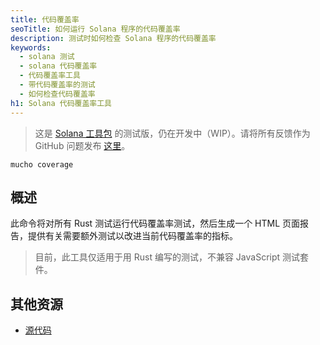 ```yaml
---
title: 代码覆盖率
seoTitle: 如何运行 Solana 程序的代码覆盖率
description: 测试时如何检查 Solana 程序的代码覆盖率
keywords:
  - solana 测试
  - solana 代码覆盖率
  - 代码覆盖率工具
  - 带代码覆盖率的测试
  - 如何检查代码覆盖率
h1: Solana 代码覆盖率工具
---
```


> 这是 [Solana 工具包](/docs/toolkit/)
> 的测试版，仍在开发中（WIP）。请将所有反馈作为 GitHub 问题发布
> [这里](https://github.com/solana-foundation/mucho/issues/new?title=%5Btoolkit%5D%20)。

```shell
mucho coverage
```

## 概述

此命令将对所有 Rust 测试运行代码覆盖率测试，然后生成一个 HTML 页面报告，提供有关需要额外测试以改进当前代码覆盖率的指标。

> 目前，此工具仅适用于用 Rust 编写的测试，不兼容 JavaScript 测试套件。

## 其他资源

- [源代码](https://github.com/LimeChain/zest?tab=readme-ov-file)
